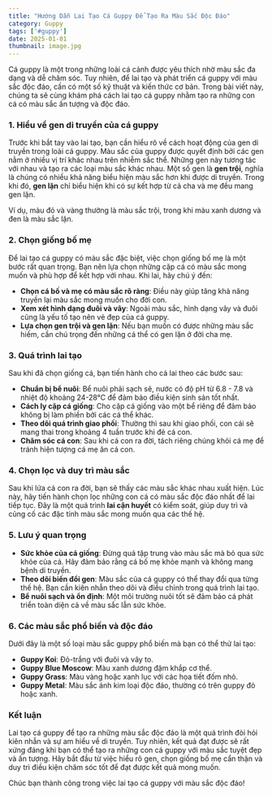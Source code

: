 ```yaml
---
title: "Hướng Dẫn Lai Tạo Cá Guppy Để Tạo Ra Màu Sắc Độc Đáo"
category: Guppy
tags: ['#guppy']
date: 2025-01-01
thumbnail: image.jpg
---
```


Cá guppy là một trong những loài cá cảnh được yêu thích nhờ màu sắc đa dạng và dễ chăm sóc. Tuy nhiên, để lai tạo và phát triển cá guppy với màu sắc độc đáo, cần có một số kỹ thuật và kiến thức cơ bản. Trong bài viết này, chúng ta sẽ cùng khám phá cách lai tạo cá guppy nhằm tạo ra những con cá có màu sắc ấn tượng và độc đáo.

### 1. Hiểu về gen di truyền của cá guppy

Trước khi bắt tay vào lai tạo, bạn cần hiểu rõ về cách hoạt động của gen di truyền trong loài cá guppy. Màu sắc của guppy được quyết định bởi các gen nằm ở nhiều vị trí khác nhau trên nhiễm sắc thể. Những gen này tương tác với nhau và tạo ra các loại màu sắc khác nhau. Một số gen là **gen trội**, nghĩa là chúng có nhiều khả năng biểu hiện màu sắc hơn khi được di truyền. Trong khi đó, **gen lặn** chỉ biểu hiện khi có sự kết hợp từ cả cha và mẹ đều mang gen lặn.

Ví dụ, màu đỏ và vàng thường là màu sắc trội, trong khi màu xanh dương và đen là màu sắc lặn.

### 2. Chọn giống bố mẹ

Để lai tạo cá guppy có màu sắc đặc biệt, việc chọn giống bố mẹ là một bước rất quan trọng. Bạn nên lựa chọn những cặp cá có màu sắc mong muốn và phù hợp để kết hợp với nhau. Khi lai, hãy chú ý đến:

- **Chọn cá bố và mẹ có màu sắc rõ ràng**: Điều này giúp tăng khả năng truyền lại màu sắc mong muốn cho đời con.
- **Xem xét hình dạng đuôi và vây**: Ngoài màu sắc, hình dạng vây và đuôi cũng là yếu tố tạo nên vẻ đẹp của cá guppy.
- **Lựa chọn gen trội và gen lặn**: Nếu bạn muốn có được những màu sắc hiếm, cần chú trọng đến những cá thể có gen lặn ở đời cha mẹ.

### 3. Quá trình lai tạo

Sau khi đã chọn giống cá, bạn tiến hành cho cá lai theo các bước sau:

- **Chuẩn bị bể nuôi**: Bể nuôi phải sạch sẽ, nước có độ pH từ 6.8 - 7.8 và nhiệt độ khoảng 24-28°C để đảm bảo điều kiện sinh sản tốt nhất.
- **Cách ly cặp cá giống**: Cho cặp cá giống vào một bể riêng để đảm bảo không bị làm phiền bởi các cá thể khác.
- **Theo dõi quá trình giao phối**: Thường thì sau khi giao phối, con cái sẽ mang thai trong khoảng 4 tuần trước khi đẻ cá con.
- **Chăm sóc cá con**: Sau khi cá con ra đời, tách riêng chúng khỏi cá mẹ để tránh hiện tượng cá mẹ ăn cá con.

### 4. Chọn lọc và duy trì màu sắc

Sau khi lứa cá con ra đời, bạn sẽ thấy các màu sắc khác nhau xuất hiện. Lúc này, hãy tiến hành chọn lọc những con cá có màu sắc độc đáo nhất để lai tiếp tục. Đây là một quá trình **lai cận huyết** có kiểm soát, giúp duy trì và củng cố các đặc tính màu sắc mong muốn qua các thế hệ.

### 5. Lưu ý quan trọng

- **Sức khỏe của cá giống**: Đừng quá tập trung vào màu sắc mà bỏ qua sức khỏe của cá. Hãy đảm bảo rằng cá bố mẹ khỏe mạnh và không mang bệnh di truyền.
- **Theo dõi biến đổi gen**: Màu sắc của cá guppy có thể thay đổi qua từng thế hệ. Bạn cần kiên nhẫn theo dõi và điều chỉnh trong quá trình lai tạo.
- **Bể nuôi sạch và ổn định**: Một môi trường nuôi tốt sẽ đảm bảo cá phát triển toàn diện cả về màu sắc lẫn sức khỏe.

### 6. Các màu sắc phổ biến và độc đáo

Dưới đây là một số loại màu sắc guppy phổ biến mà bạn có thể thử lai tạo:

- **Guppy Koi**: Đỏ-trắng với đuôi và vây to.
- **Guppy Blue Moscow**: Màu xanh dương đậm khắp cơ thể.
- **Guppy Grass**: Màu vàng hoặc xanh lục với các họa tiết đốm nhỏ.
- **Guppy Metal**: Màu sắc ánh kim loại độc đáo, thường có trên guppy đỏ hoặc xanh.

### Kết luận

Lai tạo cá guppy để tạo ra những màu sắc độc đáo là một quá trình đòi hỏi kiên nhẫn và sự am hiểu về di truyền. Tuy nhiên, kết quả đạt được sẽ rất xứng đáng khi bạn có thể tạo ra những con cá guppy với màu sắc tuyệt đẹp và ấn tượng. Hãy bắt đầu từ việc hiểu rõ gen, chọn giống bố mẹ cẩn thận và duy trì điều kiện chăm sóc tốt để đạt được kết quả mong muốn.

Chúc bạn thành công trong việc lai tạo cá guppy với màu sắc độc đáo!